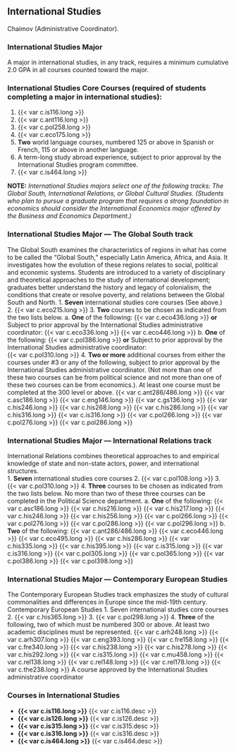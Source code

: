 ## International Studies {#sec-international-studies}
Chaimov (Administrative Coordinator).

### International Studies Major
A major in international studies, in any track, requires a minimum cumulative 2.0 GPA in all courses counted toward the major.

### International Studies Core Courses (required of students completing a major in international studies): 
1. {{< var c.is116.long >}}
2. {{< var c.ant116.long >}}
3. {{< var c.pol258.long >}}
4. {{< var c.eco175.long >}}
5. **Two** world language courses, numbered 125 or above in Spanish or French, 115 or above in another language. 
6. A term-long study abroad experience, subject to prior approval by the International Studies program committee.
7. {{< var c.is464.long >}}

**NOTE:** *International Studies majors select one of the following tracks: The Global South, International Relations, or Global Cultural Studies.  (Students who plan to pursue a graduate program that requires a strong foundation in economics should consider the International Economics major offered by the Business and Economics Department.)*

### International Studies Major — The Global South track
The Global South examines the characteristics of regions in what has come to be called the “Global South,” especially Latin America, Africa, and Asia.  It investigates how the evolution of these regions relates to social, political and economic systems.  Students are introduced to a variety of disciplinary and theoretical approaches to the study of international development; graduates better understand the history and legacy of colonialism, the conditions that create or resolve poverty, and relations between the Global South and North.
1. **Seven** international studies core courses (See above.)
2. {{< var c.eco215.long >}}
3. **Two** courses to be chosen as indicated from the two lists below. 
	a. **One** of the following:
		{{< var c.eco436.long >}}
		**or**
		Subject to prior approval by the International Studies administrative coordinator:
			{{< var c.eco336.long >}}
			{{< var c.eco446.long >}}
	b. **One** of the following:
		{{< var c.pol386.long >}}
		**or**
		Subject to prior approval by the International Studies administrative coordinator:  
			{{< var c.pol310.long >}}
4. **Two or more** additional courses from either the courses under #3 or any of the following, subject to prior approval by the International Studies administrative coordinator.  (Not more than one of these two courses can be from political science and not more than one of these two courses can be from economics.).  At least one course must be completed at the 300 level or above. 
	{{< var c.ant286/486.long >}}
	{{< var c.asc186.long >}}
	{{< var c.eng146.long >}}
	{{< var c.gs136.long >}}
	{{< var c.his246.long >}}
	{{< var c.his268.long >}}
	{{< var c.his286.long >}}
	{{< var c.his316.long >}}
	{{< var c.is316.long >}}
	{{< var c.pol266.long >}}
	{{< var c.pol276.long >}}
	{{< var c.pol286.long >}}

### International Studies Major — International Relations track
International Relations combines theoretical approaches to and empirical knowledge of state and non-state actors, power, and international structures.  
1. **Seven** international studies core courses
2. {{< var c.pol108.long >}}
3. {{< var c.pol310.long >}}
4. **Three** courses to be chosen as indicated from the two lists below. No more than two of these three courses can be completed in the Political Science department.
	a. **One** of the following:
		{{< var c.asc186.long >}}
		{{< var c.his216.long >}}
		{{< var c.his217.long >}}
		{{< var c.his246.long >}}
		{{< var c.his256.long >}}
		{{< var c.pol266.long >}}
		{{< var c.pol276.long >}}
		{{< var c.pol286.long >}}
		{{< var c.pol296.long >}}
	b. **Two** of the following:
		{{< var c.ant286/486.long >}}
		{{< var c.eco446.long >}}
		{{< var c.eco495.long >}}
		{{< var c.his286.long >}}
		{{< var c.his335.long >}}
		{{< var c.his395.long >}}
		{{< var c.is315.long >}}
		{{< var c.is316.long >}}
		{{< var c.pol305.long >}}
		{{< var c.pol365.long >}}
		{{< var c.pol386.long >}}
		{{< var c.pol398.long >}}

### International Studies Major — Contemporary European Studies
The Contemporary European Studies track emphasizes the study of cultural commonalities and differences in Europe since the mid-19th century.
Contemporary European Studies
1. Seven international studies core courses
2. {{< var c.his365.long >}}
3. {{< var c.pol298.long >}}
4. **Three** of the following, two of which must be numbered 300 or above.  At least two academic disciplines must be represented.
	{{< var c.arh248.long >}}
	{{< var c.arh307.long >}}
	{{< var c.eng393.long >}}
	{{< var c.fre158.long >}}
	{{< var c.fre340.long >}}
	{{< var c.his238.long >}}
	{{< var c.his278.long >}}
	{{< var c.his292.long >}}
	{{< var c.is315.long >}}
	{{< var c.mu458.long >}}
	{{< var c.rel138.long >}}
	{{< var c.rel148.long >}}
	{{< var c.rel178.long >}}
	{{< var c.the238.long >}}
	A course approved by the International Studies administrative coordinator


### Courses in International Studies
- **{{< var c.is116.long >}}**
  {{< var c.is116.desc >}} 
- **{{< var c.is126.long >}}**
  {{< var c.is126.desc >}} 
- **{{< var c.is315.long >}}**
  {{< var c.is315.desc >}} 
- **{{< var c.is316.long >}}**
  {{< var c.is316.desc >}} 
- **{{< var c.is464.long >}}**
  {{< var c.is464.desc >}} 








